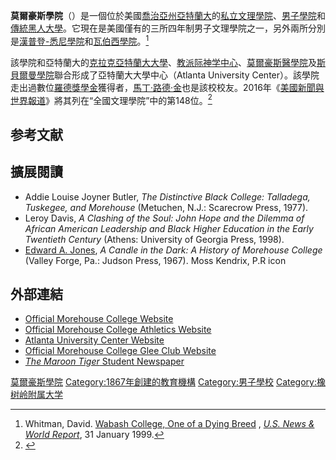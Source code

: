 {{Coord|33|44|48|N|84|24|55|W|display=title}}
{{Infobox university
|name              = Morehouse College
|native_name       = 
|image_name        = [[File:Morehouse_college_seal.png|220px]]
|caption           =
|tagline           = 
|latin_name        = 
|type              = [[私立大學|私立]][[美國文理學院|文理學院]]<br>[[美國男子學院|男子學院]]<br>[[傳統黑人大學|HBCU]]
|motto             = {{lang-la|Et Facta Est Lux}}（And there is light）<ref name="PresHBCU">{{Cite web|url=http://www.ed.gov/about/inits/list/whhbcu/edlite-list.html|title=List of HBCUs – White House Initiative on Historically Black Colleges and Universities|date=2007-08-16|accessdate=2008-01-03|deadurl=yes|archiveurl=https://web.archive.org/web/20071223032324/http://www.ed.gov/about/inits/list/whhbcu/edlite-list.html|archivedate=2007-12-23}}</ref>
|affiliation       = 
|endowment         = [[美元|$]]1.30億<ref>{{cite web|title=New President Brings Sense of Urgency|url=http://www.educationsector.org/media-room/new-president-brings-sense-urgency-morehouse|accessdate=2 February 2014|archive-url=https://web.archive.org/web/20140203073021/http://www.educationsector.org/media-room/new-president-brings-sense-urgency-morehouse|archive-date=2014-02-03|dead-url=yes}}</ref> 
|chairman          = 
|chancellor        = 
|president         = Dr. John Silvanus Wilson, Jr.<ref>{{cite news|title=Morehouse College appoints new president|url=https://www.morehouse.edu/presidentialsearch/mediainformation.html|publisher=Morehous College|date=2011-12-12|accessdate=2013-01-16}}{{dead link|date=2018年1月 |bot=InternetArchiveBot |fix-attempted=yes }}</ref>
|vice-president    = 
|superintendent    = 
|provost           = 
|vice_chancellor   = 
|rector            = 
|principal         = 
|dean              = 
|director          = 
|head_label        = 
|head              = 
|faculty           = 
|staff             = 
|students          = 2,100
|undergrad         = 2,100
|postgrad          = 
|doctoral          = 
|other             = 
|city              = [[亞特蘭大|亞特蘭大]]
|state             = [[喬治亞州|喬治亞州]]
|country           = [[美國|美國]]
|coor              = 
|campus            =      都市，{{convert|61|acre|ha|sp=us}}
|former_names      = Atlanta Baptist Seminary <br> Atlanta Baptist College
|free_label        = 校報
|free              = The Maroon Tiger
|colors         = 栗色和白色 {{colorbox|#800000}} {{colorbox|#FFFFFF}}
|nickname          = Maroon Tigers<ref name="SIACInfo">{{cite web|url=http://thesiac.com/morehouse-college/|title=The SIAC.com - Morehouse College|accessdate=2008-02-08|archive-date=2007-11-30|archive-url=https://web.archive.org/web/20071130222850/http://thesiac.com/morehouse-college/|dead-url=yes}}</ref>
|mascot            =The Maroon Tiger
|athletics         =  [[NCAA|NCAA]] Division III – [[ODAC|ODAC]]
|affiliations      = {{unbulleted list|[[NAICU|NAICU]]<ref>[http://www.naicu.edu/member_center/members.asp NAICU Member Directory] {{webarchive|url=https://web.archive.org/web/20151109231238/http://www.naicu.edu/member_center/members.asp |date=2015-11-09 }}</ref>
|[[獨立學院理事會|CIC]]
|[[安納波利斯集團|安納波利斯集團]]
|[[奧柏林集團|奧柏林集團]]
|[[橡树岭附属大学|ORAU]]
|[[南部大学协会|ACS]]}}
|website           = [http://www.morehouse.edu/ www.morehouse.edu]
|address           = 830 Westview Drive SW<br />Atlanta, GA 30314
|telephone         = 
|logo              = File:Morehouse College Logo.jpg
|footnotes         = 
}}
'''莫爾豪斯學院'''（{{lang-en|Morehouse College}}）是一個位於美國[[喬治亞州|喬治亞州]][[亞特蘭大|亞特蘭大]]的[[私立大學|私立]][[美國文理學院|文理學院]]、[[美國男子學院|男子學院]]和[[傳統黑人大學|傳統黑人大學]]。它現在是美國僅有的三所四年制男子文理學院之一，另外兩所分別是[[漢普登-悉尼學院|漢普登-悉尼學院]]和[[瓦伯西學院|瓦伯西學院]]。<ref>Whitman, David. [http://www.usnews.com/usnews/culture/articles/990208/archive_000234.htm Wabash College, One of a Dying Breed] {{Wayback|url=http://www.usnews.com/usnews/culture/articles/990208/archive_000234.htm |date=20130601075727 }}, ''[[U.S._News_&_World_Report|U.S. News & World Report]]'', 31 January 1999.</ref>

該學院和亞特蘭大的[[克拉克亞特蘭大大學|克拉克亞特蘭大大學]]、[[教派际神学中心|教派际神学中心]]、[[莫爾豪斯醫學院|莫爾豪斯醫學院]]及[[斯貝爾曼學院|斯貝爾曼學院]]聯合形成了亞特蘭大大學中心（Atlanta University Center）。該學院走出過數位[[羅德獎學金|羅德獎學金]]獲得者，[[馬丁·路德·金|馬丁·路德·金]]也是該校校友。2016年《[[美國新聞與世界報道|美國新聞與世界報道]]》將其列在“全國文理學院”中的第148位。<ref name="USnews">{{cite web|title=Morehouse College|url=http://colleges.usnews.rankingsandreviews.com/best-colleges/morehouse-college-1582|publisher=[[美國新聞與世界報道|美國新聞與世界報道]]|accessdate=2016-02-22|archive-date=2011-07-29|archive-url=https://web.archive.org/web/20110729052429/http://colleges.usnews.rankingsandreviews.com/best-colleges/morehouse-college-1582|dead-url=no}}</ref>

==参考文献==
{{reflist}}
==擴展閱讀==
* Addie Louise Joyner Butler, ''The Distinctive Black College: Talladega, Tuskegee, and Morehouse'' (Metuchen, N.J.: Scarecrow Press, 1977).
* Leroy Davis, ''A Clashing of the Soul: John Hope and the Dilemma of African American Leadership and Black Higher Education in the Early Twentieth Century'' (Athens: University of Georgia Press, 1998).
* [[Edward_A._Jones|Edward A. Jones]], ''A Candle in the Dark: A History of Morehouse College'' (Valley Forge, Pa.: Judson Press, 1967). Moss Kendrix, P.R icon

== 外部連結 ==
{{Commons|Morehouse College}}
* [http://www.morehouse.edu/ Official Morehouse College Website]
* [http://athletics.morehouse.edu/ Official Morehouse College Athletics Website] {{Wayback|url=http://athletics.morehouse.edu/ |date=20110614214100 }}
* [http://www.auctr.edu/ Atlanta University Center Website]
* [http://mcgclub.com Official Morehouse College Glee Club Website]
* [http://www.themaroontiger.com/ ''The Maroon Tiger'' Student Newspaper]

[[Category:莫爾豪斯學院|]]
[[Category:1867年創建的教育機構|Category:1867年創建的教育機構]]
[[Category:男子學校|Category:男子學校]]
[[Category:橡树岭附属大学|Category:橡树岭附属大学]]